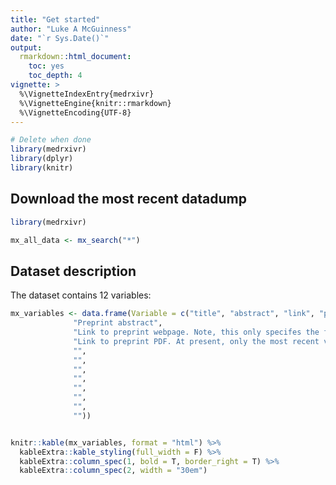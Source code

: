 ```yaml
---
title: "Get started"
author: "Luke A McGuinness"
date: "`r Sys.Date()`"
output:
  rmarkdown::html_document:
    toc: yes
    toc_depth: 4
vignette: >
  %\VignetteIndexEntry{medrxivr}
  %\VignetteEngine{knitr::rmarkdown}
  %\VignetteEncoding{UTF-8}
---
```


```r
# Delete when done
library(medrxivr)
library(dplyr)
library(knitr)
```

## Download the most recent datadump

```r
library(medrxivr)

mx_all_data <- mx_search("*")

```

## Dataset description

The dataset contains 12 variables: 

```r

mx_variables <- data.frame(Variable = c("title", "abstract", "link", "pdf", "date", "subject", "authors", "bibtex", "id", "pdf_name", "extraction_date", "node"), Description = c("Preprint title",
              "Preprint abstract",
              "Link to preprint webpage. Note, this only specifes the file path from the base medRxiv url (https://www.medrxiv.org), e.g \"/content/10.1101/19012377v1?versioned=TRUE\". The \"?versioned=TRUE\" is required, as otherwise, the URL will resolve to the most recent version of the article (assuming there is >1 version available).",
              "Link to preprint PDF. At present, only the most recent version of the PDF is returned in \`mx_download()\`",
              "",
              "",
              "",
              "",
              "",
              "",
              "",
              ""))


knitr::kable(mx_variables, format = "html") %>%
  kableExtra::kable_styling(full_width = F) %>%
  kableExtra::column_spec(1, bold = T, border_right = T) %>%
  kableExtra::column_spec(2, width = "30em")

```
